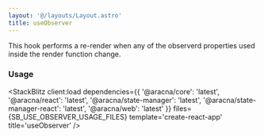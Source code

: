 ```yaml
---
layout: '@/layouts/Layout.astro'
title: useObserver
---
```



This hook performs a re-render when any of the observerd properties used inside the render function change.

### Usage

<StackBlitz
  client:load
  dependencies={{
    '@aracna/core': 'latest',
    '@aracna/react': 'latest',
    '@aracna/state-manager': 'latest',
    '@aracna/state-manager-react': 'latest',
    '@aracna/web': 'latest'
  }}
  files={SB_USE_OBSERVER_USAGE_FILES}
  template='create-react-app'
  title='useObserver'
/>
